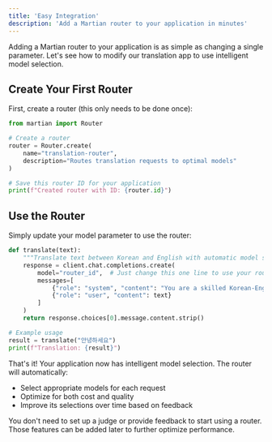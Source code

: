 ```yaml
---
title: 'Easy Integration'
description: 'Add a Martian router to your application in minutes'
---
```


Adding a Martian router to your application is as simple as changing a single parameter. Let's see how to modify our translation app to use intelligent model selection.

## Create Your First Router
First, create a router (this only needs to be done once):

```python
from martian import Router

# Create a router
router = Router.create(
    name="translation-router",
    description="Routes translation requests to optimal models"
)

# Save this router ID for your application
print(f"Created router with ID: {router.id}")
```

## Use the Router
Simply update your model parameter to use the router:

```python
def translate(text):
    """Translate text between Korean and English with automatic model selection."""
    response = client.chat.completions.create(
        model="router_id",  # Just change this one line to use your router!
        messages=[
            {"role": "system", "content": "You are a skilled Korean-English translator."},
            {"role": "user", "content": text}
        ]
    )
    return response.choices[0].message.content.strip()

# Example usage
result = translate("안녕하세요")
print(f"Translation: {result}")
```

That's it! Your application now has intelligent model selection. The router will automatically:
- Select appropriate models for each request
- Optimize for both cost and quality
- Improve its selections over time based on feedback

<Note>
  You don't need to set up a judge or provide feedback to start using a router. Those features can be added later to further optimize performance.
</Note>